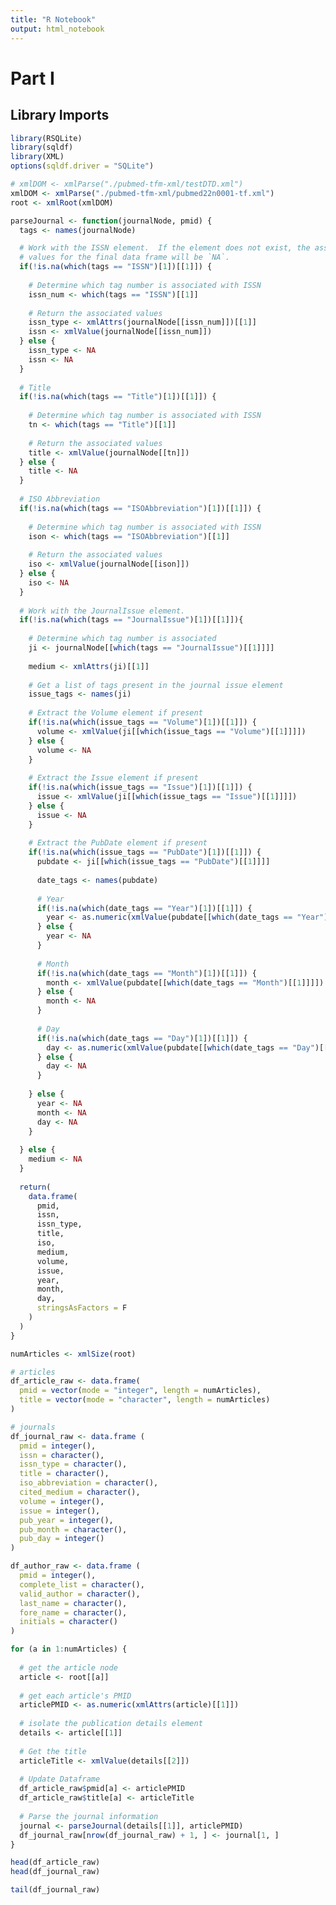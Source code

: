 ```yaml
---
title: "R Notebook"
output: html_notebook
---
```

# Part I 

## Library Imports 
```r
library(RSQLite)
library(sqldf)
library(XML)
options(sqldf.driver = "SQLite")
```
```r
# xmlDOM <- xmlParse("./pubmed-tfm-xml/testDTD.xml")
xmlDOM <- xmlParse("./pubmed-tfm-xml/pubmed22n0001-tf.xml")
root <- xmlRoot(xmlDOM)
```

```r
parseJournal <- function(journalNode, pmid) {
  tags <- names(journalNode)

  # Work with the ISSN element.  If the element does not exist, the associated
  # values for the final data frame will be `NA`.  
  if(!is.na(which(tags == "ISSN")[1])[[1]]) {
    
    # Determine which tag number is associated with ISSN
    issn_num <- which(tags == "ISSN")[[1]]
    
    # Return the associated values 
    issn_type <- xmlAttrs(journalNode[[issn_num]])[[1]]
    issn <- xmlValue(journalNode[[issn_num]])
  } else {
    issn_type <- NA
    issn <- NA 
  }
  
  # Title 
  if(!is.na(which(tags == "Title")[1])[[1]]) {
    
    # Determine which tag number is associated with ISSN
    tn <- which(tags == "Title")[[1]]
    
    # Return the associated values 
    title <- xmlValue(journalNode[[tn]])
  } else {
    title <- NA
  }
  
  # ISO Abbreviation 
  if(!is.na(which(tags == "ISOAbbreviation")[1])[[1]]) {
    
    # Determine which tag number is associated with ISSN
    ison <- which(tags == "ISOAbbreviation")[[1]]
    
    # Return the associated values 
    iso <- xmlValue(journalNode[[ison]])
  } else {
    iso <- NA
  }
  
  # Work with the JournalIssue element. 
  if(!is.na(which(tags == "JournalIssue")[1])[[1]]){
    
    # Determine which tag number is associated
    ji <- journalNode[[which(tags == "JournalIssue")[[1]]]]
    
    medium <- xmlAttrs(ji)[[1]]
    
    # Get a list of tags present in the journal issue element 
    issue_tags <- names(ji)
    
    # Extract the Volume element if present 
    if(!is.na(which(issue_tags == "Volume")[1])[[1]]) {
      volume <- xmlValue(ji[[which(issue_tags == "Volume")[[1]]]])
    } else {
      volume <- NA
    }
    
    # Extract the Issue element if present 
    if(!is.na(which(issue_tags == "Issue")[1])[[1]]) {
      issue <- xmlValue(ji[[which(issue_tags == "Issue")[[1]]]])
    } else {
      issue <- NA
    }
    
    # Extract the PubDate element if present 
    if(!is.na(which(issue_tags == "PubDate")[1])[[1]]) {
      pubdate <- ji[[which(issue_tags == "PubDate")[[1]]]]
      
      date_tags <- names(pubdate)
      
      # Year 
      if(!is.na(which(date_tags == "Year")[1])[[1]]) {
        year <- as.numeric(xmlValue(pubdate[[which(date_tags == "Year")[[1]]]]))
      } else {
        year <- NA
      }
      
      # Month
      if(!is.na(which(date_tags == "Month")[1])[[1]]) {
        month <- xmlValue(pubdate[[which(date_tags == "Month")[[1]]]])
      } else {
        month <- NA
      }
      
      # Day
      if(!is.na(which(date_tags == "Day")[1])[[1]]) {
        day <- as.numeric(xmlValue(pubdate[[which(date_tags == "Day")[[1]]]]))
      } else {
        day <- NA
      }
      
    } else {
      year <- NA
      month <- NA
      day <- NA
    }
    
  } else {
    medium <- NA
  }
  
  return(
    data.frame(
      pmid, 
      issn, 
      issn_type, 
      title, 
      iso, 
      medium, 
      volume, 
      issue, 
      year, 
      month, 
      day, 
      stringsAsFactors = F
    )
  )
}
```

```r
numArticles <- xmlSize(root)

# articles 
df_article_raw <- data.frame(
  pmid = vector(mode = "integer", length = numArticles),
  title = vector(mode = "character", length = numArticles)
)

# journals 
df_journal_raw <- data.frame (
  pmid = integer(), 
  issn = character(),
  issn_type = character(),
  title = character(),
  iso_abbreviation = character(), 
  cited_medium = character(),
  volume = integer(), 
  issue = integer(), 
  pub_year = integer(), 
  pub_month = character(), 
  pub_day = integer()
)

df_author_raw <- data.frame (
  pmid = integer(), 
  complete_list = character(),
  valid_author = character(),
  last_name = character(), 
  fore_name = character(), 
  initials = character()
)

for (a in 1:numArticles) {
  
  # get the article node 
  article <- root[[a]]
  
  # get each article's PMID
  articlePMID <- as.numeric(xmlAttrs(article)[[1]])
  
  # isolate the publication details element 
  details <- article[[1]]
  
  # Get the title 
  articleTitle <- xmlValue(details[[2]])
  
  # Update Dataframe 
  df_article_raw$pmid[a] <- articlePMID
  df_article_raw$title[a] <- articleTitle
  
  # Parse the journal information
  journal <- parseJournal(details[[1]], articlePMID)
  df_journal_raw[nrow(df_journal_raw) + 1, ] <- journal[1, ]
}

head(df_article_raw)
head(df_journal_raw)
```

```r
tail(df_journal_raw)
```


